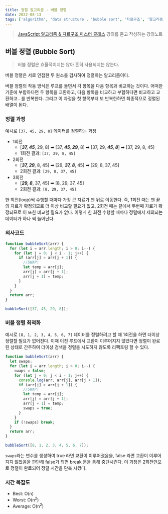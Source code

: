 ```yaml
---
title: 정렬 알고리즘 - 버블 정렬
date: 2022-08-13
tags: ['algorithm', 'data structure', 'bubble sort', '자료구조', '알고리즘', '버블 정렬']
---
```


> [JavaScript 알고리즘 & 자료구조 마스터 클래스](!https://www.udemy.com/course/best-javascript-data-structures/) 강의를 듣고 작성하는 강의노트

## 버블 정렬 (Bubble Sort)

> 버블 정렬은 효율적이지는 않아 흔히 사용되지는 않는다.

버블 정렬은 서로 인접한 두 원소를 검사하여 정렬하는 알고리즘이다.

버블 정렬의 작동 방식은 루프를 돌면서 각 항목을 다음 항목과 비교하는 것이다.
어떠한 기준에 부합하다면 두 항목을 교환하고, 다음 항목을 비교하고 부합하다면 비교하고 교환하고.. 를 반복한다.
그리고 이 과정을 첫 항목부터 또 반복한하면 최종적으로 정렬된 배열이 된다.

### 정렬 과정

예시로 `[37, 45, 29, 8]` 데이터를 정렬하는 과정

- 1회전
  - [***37, 45***, 29, 8] ➡ [37, ***45, 29***, 8] ➡ [37, 29, ***45, 8***] ➡ [37, 29, 8, 45]
  - 1회전 결과: `[37, 29, 8, 45]`
- 2회전
  - [***37, 29***, 8, 45] ➡ [29, ***37, 8***, 45] ➡ [29, 8, 37, 45]
  - 2회전 결과: `[29, 8, 37, 45]`
- 3회전
  - [***29, 8***, 37, 45] ➡ [8, 29, 37, 45]
  - 2회전 결과: `[8, 29, 37, 45]`

한 회전(loop)씩 수행할 때마다 가장 큰 자료가 맨 뒤로 이동한다.
즉, 1회전 때는 맨 끝의 자료가 확정되므로 더 이상 비교할 필요가 없고, 2회전 때는 끝에서 두번째 자료가 확정되므로 이 또한 비교할 필요가 없다. 이렇게 한 회전 수행할 때마다 정렬에서 제외되는 데이터가 하나 씩 늘어난다.

### 의사코드

```js
function bubbleSort(arr) {
  for (let i = arr.length; i > 0; i--) {
    for (let j = 0; j < i - 1; j++) {
      if (arr[j] > arr[j + 1]) {
        //SWAP!
        let temp = arr[j];
        arr[j] = arr[j + 1];
        arr[j + 1] = temp;
      }
    }
  }
  return arr;
}

bubbleSort([37, 45, 29, 8]);
```

### 버블 정렬 최적화

예시로 `[8, 1, 2, 3, 4, 5, 6, 7]` 데이터를 정렬하려고 할 때 1회전을 하면 더이상 정렬할 필요가 없어진다.
이때 이전 루프에서 교환이 이루어지지 않았다면 정렬이 완료된 상태로 간주하여 더이상 검색을 정렬을 시도하지 않도록 리팩토링 할 수 있다.

```js
function bubbleSort(arr) {
  let swaps;
  for (let i = arr.length; i > 0; i--) {
    swaps = false;
    for (let j = 0; j < i - 1; j++) {
      console.log(arr, arr[j], arr[j + 1]);
      if (arr[j] > arr[j + 1]) {
        //SWAP!
        let temp = arr[j];
        arr[j] = arr[j + 1];
        arr[j + 1] = temp;
        swaps = true;
      }
    }
    if (!swaps) break;
  }
  return arr;
}

bubbleSort([8, 1, 2, 3, 4, 5, 6, 7]);
```

`swaps`라는 변수를 생성하여 true 라면 교환이 이루어졌음을, false 라면 교환이 이루어지지 않았음을 판단해 false가 되면 break 문을 통해 중단시킨다.
이 과정은 2회전만으로 정렬이 완료되어 정렬 시간을 단축 시켰다.

### 시간 복잡도

- Best: O(n)
- Worst: O(n<sup>2</sup>)
- Average: O(n<sup>2</sup>)
